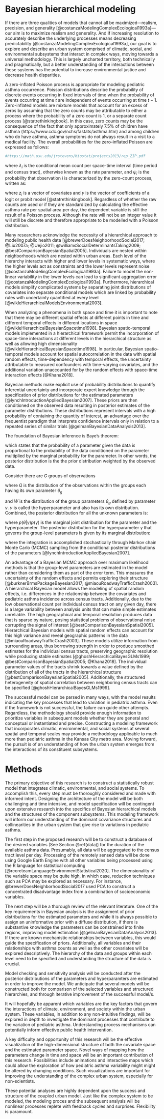 # Bayesian hierarchical modeling {#model}

If there are three qualities of models that cannot all be maximized---realism, precision, and generality [@costanzaModelingComplexEcological1993a]---our aim is to maximize realism and generality. And if increasing resolution to accurately describe the underlying processes means decreasing predictability [@costanzaModelingComplexEcological1993a], our goal is to explore and describe an urban system comprised of climatic, social, and environmental subsystems that interact in complex ways, moving towards a universal methodology. This is largely uncharted territory, both technically and pragmatically, but a better understanding of the interactions between these systems has the potential to increase environmental justice and decrease health disparities. 

A zero-inflated Poisson process is appropriate for modeling pediatric asthma occurrence. Poisson distributions describe the probability of discrete events occurring in fixed intervals of time when the probability of events occurring at time $t$ are independent of events occurring at time $t-1$. Zero-inflated models are mixture models that account for an excess of zeros by assuming that the zero counts may be attributable to either a process where the probability of a zero count is 1, or a separate count process [@statrethinkingbook]. In this case, zero counts may be the consequence of the fact that only approximately 7.5\% of children have asthma (https://www.cdc.gov/nchs/fastats/asthma.htm) and among children who do have asthma, asthma symptoms do not always result in a visit to a medical facility. The overall probabilities for the zero-inflated Poisson are expressed as follows:
```r
#https://math.usu.edu/jrstevens/biostat/projects2013/rep_ZIP.pdf
```

\begin{equation}
P(Y_i=y_i|x_i,z_i)=
\begin{cases}
\psi_i+(1-\psi_i)e^{-\lambda_i} & \text{if } y_i=0,  \text{ zero-count process}\\
(1-\psi_i)\frac{e^{-\lambda_i}\lambda_i^{y_i}}{y_i!} & \text{if } y_i > 0, \text{Poisson process} \\
\end{cases}
(\#eq:poisson)
\end{equation}

\noindent where $\lambda_i$ is the conditional mean count per space-time interval (time period and census tract), otherwise known as the rate parameter, and $\psi_i$ is the probability that observation $i$ is characterized by the zero-count process, written as: 

\begin{equation}
\psi_i=F(z_i'\gamma) 
(\#eq:zero-count)
\end{equation}

\noindent where $z_i$ is a vector of covariates and $\gamma$ is the vector of coefficients of a logit or probit model [@statrethinkingbook]. 
Regardless of whether the raw counts are used or if they are standardized by calculating the effective asthma rate per spatial area per day, the dependent variable is still the result of a Poisson process. Although the rate will not be an integer value it will still be discrete and therefore appropriate to be modelled with a Poisson distribution.

Many researchers acknowledge the necessity of a hierarchical approach to modeling public health data [@brewerDoesNeighborhoodSocial2017; @Liu2007a; @Uejio2011; @williamsSocialDeterminantsTaking2009; @bestComparisonBayesianSpatial2005]. Individuals are nested within neighborhoods which are nested within urban areas. Each level of the hierarchy interacts with higher and lower levels in systematic ways, where the higher levels act as constraints and the lower levels represent noise [@costanzaModelingComplexEcological1993a]. Failure to model the non-linear variability in the lower levels can lead to significant aggregation error [@costanzaModelingComplexEcological1993a]. Furthermore, hierarchical models simplify complicated systems by separating joint distributions of covariates into separate conditional models which are linked by probability rules with uncertainty quantified at every level [@wikleHierarchicalModelsEnvironmental2003]. 

When analyzing a phenomena in both space and time it is important to note that there may be different spatial effects at different points in time and different temporal effects in different locations in space [@wikleHierarchicalBayesianSpacetime1998]. Bayesian spatio-temporal models implemented in a hierarchical framework permit the incorporation of space-time interactions at different levels in the hierarchical structure as well as allowing high dimensionality [@wikleHierarchicalBayesianSpacetime1998]. In particular, Bayesian spatio-temporal models account for spatial autocorrelation in the data with spatial random effects, time-dependency with temporal effects, the uncertainty attributable to measured confounders with time-varying covariates, and the additional variation unaccounted for by the random effects with space-time interaction effects [@Khana2018]. 

Bayesian methods make explicit use of probability distributions to quantify inferential uncertainty and incorporate expert knowledge through the specification of prior distributions for the estimated parameters [@lynchIntroductionAppliedBayesian2007]. These priors are then conditioned on the observed data resulting in posterior estimates of the parameter distributions. These distributions represent intervals with a high probability of containing the quantity of interest, an advantage over the frequentist paradigm that interprets confidence intervals only in relation to a repeated series of similar trials [@gelmanBayesianDataAnalysis2013]. 

The foundation of Bayesian inference is Baye's theorem:

\begin{equation}
\underbrace{p(\theta|data)}_\text{posterior}\propto\underbrace{p(data|\theta)}_\text{likelihood}\times\underbrace{p(\theta)}_\text{prior}
(\#eq:bayes)
\end{equation}

\noindent which states that the probability of a parameter given the data is proportional to the probability of the data conditioned on the parameter multiplied by the marginal probability for the parameter. In other words, the posterior distribution is the the prior distribution weighted by the observed data. 

Consider there are $G$ groups of observations

\begin{equation}
y_{ig}\sim{Q(\theta_g)}
(\#eq:groups)
\end{equation}

\noindent where $Q$ is the distribution of the observations within the groups each having its own parameter $\theta_g$ 

\begin{equation}
\theta_g\sim{W(\gamma)}
(\#eq:group-param)
\end{equation}

\noindent and $W$ is the  distribution of the group parameters $\theta_g$ defined by parameter $\gamma$. $\gamma$ is called the hyperparameter and also has its own distribution. Combined, the posterior distribution for all the unknown parameters is:

\begin{equation}
p(\gamma, \theta|y) \propto p(y|\theta, \gamma)p(\theta|\gamma)p(\gamma)
(\#eq:posterior)
\end{equation}

\noindent where $p(\theta|\gamma)p(\gamma)$ is the marginal joint distribution for the parameter and the hyperparameter. The posterior distribution for the hyperparameter $\gamma$ that governs the group-level parameters is given by its marginal distribution:

\begin{equation}
p(\gamma|y) \propto \int p(y|\theta, \gamma)p(\theta|\gamma)p(\gamma)d\theta
(\#eq:post-hyper)
\end{equation}

\noindent where the integration is accomplished stochastically through Markov chain Monte Carlo (MCMC) sampling from the conditional posterior distributions of the parameters [@lynchIntroductionAppliedBayesian2007].

An advantage of a Bayesian MCMC approach over maximum likelihood methods is that the group-level parameters are estimated in the model rather than considering them as part of the error term. This measures the uncertainty of the random effects and permits exploring their structure [@burknerBrmsPackageBayesian2017; @miaouRoadwayTrafficCrash2003]. A hierarchical Bayesian model allows the modeling of spatial random effects, i.e. differences in the relationship between the covariates and pediatric asthma incidence across census tracts. Additionally, due to the low observational count per individual census tract on any given day, there is a large variability between analysis units that can make simple estimates unreliable. The high geographical and temporal resolution produces data that is sparse by nature, posing statistical problems of observational noise corrupting the signal of interest [@bestComparisonBayesianSpatial2005]. Hierarchical Bayesian models with spatial random effects can account for this high variance and reveal geographic patterns in the data [@miaouRoadwayTrafficCrash2003]. These models utilize information from surrounding areas, thus borrowing strength in order to produce smoothed estimates for the individual census tracts, preserving geographic resolution while producing stable estimates [@ghoshHierarchicalBayesGLMs1999; @bestComparisonBayesianSpatial2005; @Khana2018]. The individual parameter values of the tracts shrink towards a value defined by the distribution of all of the tracts in the hierarchical structure [@bestComparisonBayesianSpatial2005]. Additionally, the structured heterogeneity of spatial correlation between neighboring census tracts can be specified [@ghoshHierarchicalBayesGLMs1999]. 

The successful model can be parsed in many ways, with the model results indicating the key processes that lead to variation in pediatric asthma. Even if the framework is not successful, the failure can guide other attempts. Regardless, the methodology should provide enough information to prioritize variables in subsequent models whether they are general and conceptual or instantiated and precise. Constructing a modeling framework that incorporates climatic, environmental, and social systems at several spatial and temporal scales may provide a methodology applicable to much more than pediatric asthma in the Kansas City metro area. Moving forward, the pursuit is of an understanding of how the urban system emerges from the interactions of its constituent subsystems.

# Methods {#methods}

The primary objective of this research is to construct a statistically robust model that integrates climatic, environmental, and social systems. To accomplish this, every step must be thoroughly considered and made with informed intent. Designing the architecture of the model will be both challenging and time intensive, and model specification will be contingent upon extensive research into the specifics of Bayesian hierarchical models and the structures of the component subsystems. This modeling framework will inform our understanding of the dominant covariance structures and collinearities in the urban system that give rise to variations in pediatric asthma. 

The first step in the proposed research will be to construct a database of the desired variables (See Section \@ref(data)) for the duration of the available asthma data. Presumably, all data will be aggregated to the census tract level per day. Processing of the remotely sensed data will be done using Google Earth Engine with all other variables being processed using the R language for statistical computing [@rcoreteamLanguageEnvironmentStatistical2020]. The dimensionality of the variable space may be quite high, in which case, reduction techniques such as PCA may be explored as necessary. For instance, @brewerDoesNeighborhoodSocial2017 used PCA to construct a concentrated disadvantage index from a combination of socioeconomic variables. 

The next step will be a thorough review of the relevant literature. One of the key requirements in Bayesian analysis is the assignment of prior distributions for the estimated parameters and while it is always possible to assign an uninformative prior with a diffuse distribution, if there is substantive knowledge the parameters can be constrained into finite regions, improving model estimation [@gelmanBayesianDataAnalysis2013]. If there are known mechanistic relationships between variables, this would guide the specification of priors. Additionally, all variables and their relationships with asthma counts as well as the other covariates will be explored descriptively. The hierarchy of the data and groups within each level need to be specified and understanding the structure of the data is crucial. 

Model checking and sensitivity analysis will be conducted after the posterior distributions of the parameters and hyperparamters are estimated in order to improve the model. We anticipate that several models will be constructed both for comparison of the selected variables and structured hierarchies, and through iterative improvement of the successful model/s. 

It will hopefully be apparent which variables are the key factors that govern the interactions of climate, environment, and society within the urban system. These variables, in addition to any non-intuitive findings, will be explored in depth to investigate the dominant processes that contribute to the variation of pediatric asthma. Understanding process mechanisms can potentially inform effective public health intervention.

A key difficulty and opportunity of this research will be the effective visualization of the high-dimensional structure of both the covariate space and the estimated parameter space. Novel ways of mapping how the parameters change in time and space will be an important contribution of this research. Possibilities include animations and interactive maps which could allow the exploration of how pediatric asthma variability might might be altered by changing conditions. Such visualizations are important for improving the understanding of the complex urban system, especially for non-scientists.

These potential analyses are highly dependent upon the success and structure of the coupled urban model. Just like the complex system to be modeled, the modeling proces and the subsequent analysis will be nonlinear processes replete with feedback cycles and surprises. Flexibility is paramount.















